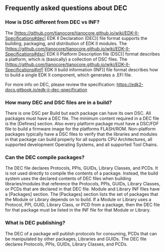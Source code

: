 ==Frequently asked questions about DEC==

===How is DSC different from DEC vs INF?===

The [https://github.com/tianocore/tianocore.github.io/wiki/EDK-II-Specifications#dec| EDK II Declaration (DEC)] file format supports the building, packaging, and distribution of EDK II modules.  The [https://github.com/tianocore/tianocore.github.io/wiki/EDK-II-Specifications#dsc| EDK II Platform Description file (DSC)] format describes a platform, which is (basically) a collection of DSC files. The [https://github.com/tianocore/tianocore.github.io/wiki/EDK-II-Specifications#inf| EDK II build information (INF)] file format describes how to build a single EDK II component, which generates a .EFI file. 

For more info on DEC, please review the specification: https://edk2-docs.gitbook.io/edk-ii-dec-specification

===How many DEC and DSC files are in a build?===

There is one DSC per Build but each package can have its own DSC. All packages must have a DEC file.  The minimum content required in a DEC file is the [Defines] section. Also every platform package must have a DSC/FDF file to build a firmware image for the platforms FLASH/ROM. Non-platform packages typically have a DSC files to verify that the libraries and modules in that package can build properly for all supports CPU Architectures, all supported development Operating Systems, and all supported Tool Chains.

===Can the DEC compile packages?===

The DEC file declares Protocols, PPIs, GUIDs, Library Classes, and PCDs. It is not used directly to compile the contents of a package.  Instead, the build system uses the declared contents of DEC files when building libraries/modules that reference the Protocols, PPIs, GUIDs, Library Classes, or PCDs that are declared in that DEC file. Module and Library INF files have a [Packages] section. The [Packages] section lists the set of packages that the Module or Library depends on to build.  If a Module or Library uses a Protocol, PPI, GUID, Library Class, or PCD from a package, then the DEC file for that package must be listed in the INF file for that Module or Library.

===What is DEC publishing?===
The DEC of a package will publish protocols for consuming, PCDs that can be manipulated by other packages, Libraries and GUIDs. The DEC file declares Protocols, PPIs, GUIDs, Library Classes, and PCDs. 

<!-- [[category:FAQ]] -->
<!-- [[category:EDKII]] -->
<!-- [[category:DEC]] -->
<!-- [[category:Package]] -->
